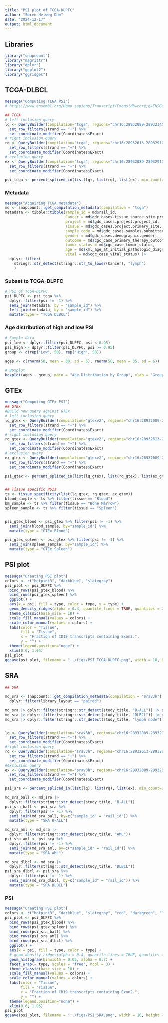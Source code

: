 ```yaml
---
title: "PSI plot of TCGA-DLPFC"
author: "Søren Helweg Dam"
date: "2024-12-17"
output: html_document
---
```


## Libraries

```r
library("snapcount")
library("magrittr")
library("dplyr")
library("ggplot2")
library("ggridges")
```


## TCGA-DLBCL

```r
message("Computing TCGA PSI")
# https://www.ensembl.org/Homo_sapiens/Transcript/Exons?db=core;g=ENSG00000177455;r=16:28931971-28939342;t=ENST00000538922

## TCGA
# left inclusion query
lq <- QueryBuilder(compilation="tcga", regions="chr16:28932089-28932345") %>% 
  set_row_filters(strand == "+") %>% 
  set_coordinate_modifier(Coordinates$Exact)
# right inclusion query
rq <- QueryBuilder(compilation="tcga", regions="chr16:28932613-28932910") %>% 
  set_row_filters(strand == "+") %>% 
  set_coordinate_modifier(Coordinates$Exact)
# exclusion query
ex <- QueryBuilder(compilation="tcga", regions="chr16:28932089-28932910") %>% 
  set_row_filters(strand == "+") %>% 
  set_coordinate_modifier(Coordinates$Exact)

psi_tcga <- percent_spliced_in(list(lq), list(rq), list(ex), min_count=20)
```

### Metadata

```r
message("Acquiring TCGA metadata")
md <- snapcount:::get_compilation_metadata(compilation = "tcga")
metadata <- tibble::tibble(sample_id = md$rail_id, 
                           Cancer = md$gdc_cases.tissue_source_site.project,
                           project = md$gdc_cases.project.project_id,
                           Tissue = md$gdc_cases.project.primary_site,
                           sample_code = md$gdc_cases.samples.submitter_id,
                           gender = md$gdc_cases.demographic.gender,
                           outcome = md$cgc_case_primary_therapy_outcome_success,
                           tumor_status = md$cgc_case_tumor_status,
                           age = md$xml_age_at_initial_pathologic_diagnosis,
                           vital = md$cgc_case_vital_status) |> 
  dplyr::filter(
    stringr::str_detect(stringr::str_to_lower(Cancer), "lymph")
    ) 
```

### Subset to TCGA-DLPFC

```r
# PSI of TCGA-DLPFC
psi_DLPFC <- psi_tcga %>% 
  dplyr::filter(psi != -1) %>% 
  semi_join(metadata, by = "sample_id") %>% 
  left_join(metadata, by = "sample_id") %>% 
  mutate(type = "TCGA DLBCL")

```

### Age distribution of high and low PSI

```r
# Sample data
psi_low <- dplyr::filter(psi_DLPFC, psi < 0.95)
psi_high <- dplyr::filter(psi_DLPFC, psi >= 0.95)
group <- c(rep("Low", 50), rep("High", 50))

ages <- c(rnorm(50, mean = 30, sd = 5), rnorm(50, mean = 35, sd = 6))

# Boxplot
boxplot(ages ~ group, main = "Age Distribution by Group", xlab = "Group", ylab = "Age")

```

## GTEx

```r
message("Computing GTEx PSI")
## GTEx
#Build new query against GTEx
# left inclusion query
lq_gtex <- QueryBuilder(compilation="gtexv2", regions="chr16:28932089-28932345") %>% 
  set_row_filters(strand == "+") %>% 
  set_coordinate_modifier(Coordinates$Exact)
# right inclusion query
rq_gtex <- QueryBuilder(compilation="gtexv2", regions="chr16:28932613-28932910") %>% 
  set_row_filters(strand == "+") %>% 
  set_coordinate_modifier(Coordinates$Exact)
# exclusion query
ex_gtex <- QueryBuilder(compilation="gtexv2", regions="chr16:28932089-28932910") %>% 
  set_row_filters(strand == "+") %>% 
  set_coordinate_modifier(Coordinates$Exact)

psi_gtex <- percent_spliced_in(list(lq_gtex), list(rq_gtex), list(ex_gtex), min_count=20)


## Tissue specific PSIs
ts <- tissue_specificity(list(lq_gtex, rq_gtex, ex_gtex))
blood_sample <- ts %>% filter(tissue == "Blood")
bm_sample <- ts %>% filter(tissue == "Bone Marrow")
spleen_sample <- ts %>% filter(tissue == "Spleen")


psi_gtex_blood <- psi_gtex %>% filter(psi != -1) %>% 
  semi_join(blood_sample, by="sample_id") %>% 
  mutate(type = "GTEx Blood")

psi_gtex_spleen <- psi_gtex %>% filter(psi != -1) %>% 
  semi_join(spleen_sample, by="sample_id") %>% 
  mutate(type = "GTEx Spleen")
```



## PSI plot

```r
message("Creating PSI plot")
colors <- c("hotpink3", "darkblue", "slategray")
psi_plot <- psi_DLPFC %>%
  bind_rows(psi_gtex_blood) %>%
  bind_rows(psi_gtex_spleen) %>%
  ggplot() +
  aes(x = psi, fill = type, color = type, y = type) +
  geom_density_ridges(alpha = 0.4, quantile_lines = TRUE, quantiles = 2) +
  theme_classic(base_size = 18) +
  scale_fill_manual(values = colors) +
  scale_color_manual(values = colors) +
  labs(color = "Tissue",
       fill = "Tissue",
       x = "Fraction of CD19 transcripts containing Exon2.",
       y = "") +
  theme(legend.position="none") +
  xlim(0.6, 1.05)
psi_plot
ggsave(psi_plot, filename = "../figs/PSI_TCGA-DLPFC.png", width = 10, height = 4)

```

## SRA 
```r

## SRA

md_sra <- snapcount:::get_compilation_metadata(compilation = "srav3h") |> 
  dplyr::filter(library_layout == "paired")

md_sra |> dplyr::filter(stringr::str_detect(study_title, "B-ALL")) |> dim()
md_sra |> dplyr::filter(stringr::str_detect(study_title, "DLBCL")) |> dim()
md_sra |> dplyr::filter(stringr::str_detect(study_title, "lymph node")) |> dim()


lq <- QueryBuilder(compilation="srav3h", regions="chr16:28932089-28932345") %>% 
  set_row_filters(strand == "+") %>% 
  set_coordinate_modifier(Coordinates$Exact)
#right inclusion query
rq <- QueryBuilder(compilation="srav3h", regions="chr16:28932613-28932910") %>% 
  set_row_filters(strand == "+") %>% 
  set_coordinate_modifier(Coordinates$Exact)
#exclusion query
ex <- QueryBuilder(compilation="srav3h", regions="chr16:28932089-28932910") %>% 
  set_row_filters(strand == "+") %>% 
  set_coordinate_modifier(Coordinates$Exact)

psi_sra <- percent_spliced_in(list(lq), list(rq), list(ex), min_count=20)

md_sra_ball <- md_sra |> 
  dplyr::filter(stringr::str_detect(study_title, "B-ALL"))
psi_sra_ball <- psi_sra %>% 
  dplyr::filter(psi != -1) %>% 
  semi_join(md_sra_ball, by=c("sample_id" = "rail_id")) %>% 
  mutate(type = "SRA B-ALL")

md_sra_aml <- md_sra |> 
  dplyr::filter(stringr::str_detect(study_title, "AML"))
psi_sra_aml <- psi_sra %>% 
  dplyr::filter(psi != -1) %>%
  semi_join(md_sra_aml, by=c("sample_id" = "rail_id")) %>% 
  mutate(type = "SRA AML")

md_sra_dlbcl <- md_sra |> 
  dplyr::filter(stringr::str_detect(study_title, "DLBCL"))
psi_sra_dlbcl <- psi_sra %>% 
  dplyr::filter(psi != -1) %>%
  semi_join(md_sra_dlbcl, by=c("sample_id" = "rail_id")) %>% 
  mutate(type = "SRA DLBCL")

```

### PSI

```r
message("Creating PSI plot")
colors <- c("hotpink3", "darkblue", "slategray", "red", "darkgreen", "lightblue")
psi_plot <- psi_DLPFC %>%
  bind_rows(psi_gtex_blood) %>%
  bind_rows(psi_gtex_spleen) %>%
  bind_rows(psi_sra_ball) %>%
  bind_rows(psi_sra_aml) %>%
  bind_rows(psi_sra_dlbcl) %>%
  ggplot() +
  aes(x = psi, fill = type, color = type) +
  # geom_density_ridges(alpha = 0.4, quantile_lines = TRUE, quantiles = 2) +
  geom_histogram(binwidth = 0.05, alpha = 0.7) +
  facet_wrap(~ type, scales = "free", ncol = 3) +
  theme_classic(base_size = 18) +
  scale_fill_manual(values = colors) +
  scale_color_manual(values = colors) +
  labs(color = "Tissue",
       fill = "Tissue",
       x = "Fraction of CD19 transcripts containing Exon2.",
       y = "") +
  theme(legend.position="none") +
  xlim(0.6, 1.05)
psi_plot
ggsave(psi_plot, filename = "../figs/PSI_SRA.png", width = 10, height = 4)

```
